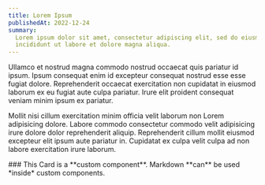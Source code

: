 ```yaml
---
title: Lorem Ipsum
publishedAt: 2022-12-24
summary:
  Lorem ipsum dolor sit amet, consectetur adipiscing elit, sed do eiusmod tempor
  incididunt ut labore et dolore magna aliqua.
---
```


Ullamco et nostrud magna commodo nostrud occaecat quis pariatur id ipsum. Ipsum
consequat enim id excepteur consequat nostrud esse esse fugiat dolore.
Reprehenderit occaecat exercitation non cupidatat in eiusmod laborum ex eu
fugiat aute culpa pariatur. Irure elit proident consequat veniam minim ipsum ex
pariatur.

Mollit nisi cillum exercitation minim officia velit laborum non Lorem
adipisicing dolore. Labore commodo consectetur commodo velit adipisicing irure
dolore dolor reprehenderit aliquip. Reprehenderit cillum mollit eiusmod
excepteur elit ipsum aute pariatur in. Cupidatat ex culpa velit culpa ad non
labore exercitation irure laborum.

<Card>
  ### This Card is a **custom component**. Markdown **can** be used *inside*
  custom components.
</Card>
